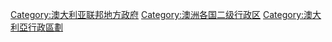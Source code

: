 [[Category:澳大利亚联邦地方政府|Category:澳大利亚联邦地方政府]]
[[Category:澳洲各国二级行政区|Category:澳洲各国二级行政区]]
[[Category:澳大利亞行政區劃|Category:澳大利亞行政區劃]]